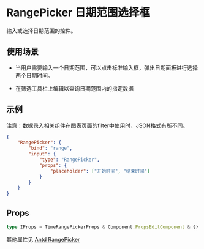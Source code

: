 # RangePicker 日期范围选择框

输入或选择日期范围的控件。

## 使用场景

- 当用户需要输入一个日期范围，可以点击标准输入框，弹出日期面板进行选择两个日期时间。

- 在筛选工具栏上编辑以查询日期范围内的指定数据

## 示例

<Notice type='warning'>注意：数据录入相关组件在图表页面的filter中使用时，JSON格式有所不同。</Notice>

```json
{
	"RangePicker": {
		"bind": "range",
		"input": {
			"type": "RangePicker",
			"props": {
				"placeholder": ["开始时间", "结束时间"]
			}
		}
	}
}
```

## Props

```ts
type IProps = TimeRangePickerProps & Component.PropsEditComponent & {}
```

其他属性见 [Antd RangePicker](https://ant-design.gitee.io/components/date-picker-cn/#RangePicker)
